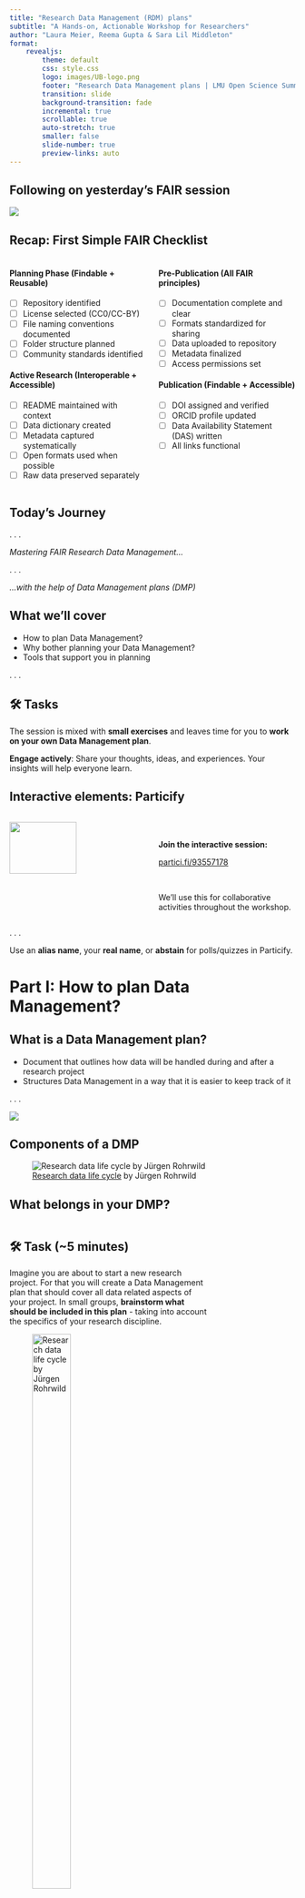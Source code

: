 ```yaml
---
title: "Research Data Management (RDM) plans"
subtitle: "A Hands-on, Actionable Workshop for Researchers"
author: "Laura Meier, Reema Gupta & Sara Lil Middleton"
format: 
    revealjs:
        theme: default
        css: style.css
        logo: images/UB-logo.png
        footer: "Research Data Management plans | LMU Open Science Summer School 2025 | 1 hour"
        transition: slide
        background-transition: fade
        incremental: true
        scrollable: true
        auto-stretch: true
        smaller: false
        slide-number: true
        preview-links: auto
---
```


## Following on yesterday's FAIR session  {.center}

![](images/FAIR-RDM-session.png)

## Recap: First Simple FAIR Checklist {.center}

::: {.columns .smaller}
::: {.column width="50%" .nonincremental .smaller}
#### Planning Phase (Findable + Reusable)
- [ ] Repository identified
- [ ] License selected (CC0/CC-BY)
- [ ] File naming conventions documented
- [ ] Folder structure planned
- [ ] Community standards identified

#### Active Research (Interoperable + Accessible)
- [ ] README maintained with context
- [ ] Data dictionary created
- [ ] Metadata captured systematically
- [ ] Open formats used when possible
- [ ] Raw data preserved separately
:::

::: {.column width="50%" .nonincremental .smaller}
#### Pre-Publication (All FAIR principles)
- [ ] Documentation complete and clear
- [ ] Formats standardized for sharing
- [ ] Data uploaded to repository
- [ ] Metadata finalized
- [ ] Access permissions set

#### Publication (Findable + Accessible)
- [ ] DOI assigned and verified
- [ ] ORCID profile updated
- [ ] Data Availability Statement (DAS) written
- [ ] All links functional
:::
:::

## Today's Journey {.center}

. . .

*Mastering FAIR Research Data Management...* 

. . .

*...with the help of Data Management plans (DMP)*

## What we'll cover

- How to plan Data Management?
- Why bother planning your Data Management?
- Tools that support you in planning

. . .

::: {.callout-note icon=false}
## 🛠️ Tasks  
The session is mixed with **small exercises** and leaves time for you to **work on your own Data Management plan**.

**Engage actively**: Share your thoughts, ideas, and experiences. Your insights will help everyone learn.
:::

## Interactive elements: Particify  {.center}

:::: {.columns .smaller}
::: {.column width="50%"}
![](images/Particify.png){width="70%"}
:::

::: {.column width="50%"}
<br>

**Join the interactive session:**

[partici.fi/93557178](https://partici.fi/93557178)

<br>

We'll use this for collaborative activities throughout the workshop. 
:::
::::

. . .

:::{.callout-tip title="Participation Options" .smaller}
Use an **alias name**, your **real name**, or **abstain** for polls/quizzes in Particify.
::: 

# Part I: How to plan Data Management? {.section-title}

## What is a Data Management plan?

- Document that outlines how data will be handled during and after a research project
- Structures Data Management in a way that it is easier to keep track of it

. . .

[![](images/DMP.png)](https://www.npridik.de/)

## Components of a DMP {.center}

![[Research data life cycle](https://www.fdm-bayern.org/forschungsdatenmanagement/#fd-lebenszyklus) by Jürgen Rohrwild](images/RD-Lifecycle.png)

<!--
## Keywords for: Data Sharing {.center}

::: {.columns .smaller .nonincremental}
::: {.column width="20%" .nonincremental}
![](images/RD-Lifecycle%20-%20sharing.png){.r-stretch}
:::

::: {.column width="40%" .nonincremental}
#### 🔓 Access & Availability
- Ensure access
- Publication
- Ethical / legal restrictions
- Repositories

#### ⚖️ Conditions & Licensing
- Licensing
- Embargo period
- Restrictions 
:::

::: {.column width="40%" .nonincremental}
#### 📦 Content to Share
- Metadata
- Data files
- Documentation
- Code

#### 👩‍🔬 Others
- Responsibilities
- Timing
:::
:::
--> 

## What belongs in your DMP? 

::: {columns}

::: {.column width="70%"}
::: {.left .callout-note icon=false}
## 🛠️ Task (~5 minutes)
Imagine you are about to start a new research project. For that you will create a Data Management plan that should cover all data related aspects of your project. In small groups, **brainstorm what should be included in this plan** - taking into account the specifics of your research discipline.
:::
::: {.smallest .center}
![[Research data life cycle](https://www.fdm-bayern.org/forschungsdatenmanagement/#fd-lebenszyklus) by Jürgen Rohrwild](images/RD-Lifecycle.png){width="50%"}
:::
:::

::: {.column width="30%" .smaller .center}
![](images/Particify.png)

Visit [partici.fi/93557178](https://partici.fi/93557178) to participate.
:::
:::

## DMP keywords {.center}

![](images/word-cloud-particify.png)

# Part II: Why bother planning your Data Management? {.section-title}

## Avoid worst-case scenarios {.smaller}

![Data Management plan. The Turing Way Community. This image was created by Scriberia for The Turing Way community and is used under a CC-BY license. DOI: [10.5281/zenodo.4906004](https://doi.org/10.5281/zenodo.4906004)](images/data-management-plan-with-text.jpg)


## Why is a DMP helpful?

:::: {.columns}

::: {.column width="70%"}
::: {.incremental}
- Clarifies central aspects of RDM → **structure** for and optimization of Data Management
- Support for your own good scientific work → ensures that your data is **complete, accurate, trustworthy and FAIR**
- Data guidelines for the **entire course of the project** → "living document“
:::
:::

::: {.column width="30%" .smallest .center}
![AI-generated, created with GPT-5](images/unfinish-work-ai.png)
:::

::::

## Funder requirements {.smaller-table .nonincremental .center}

| Funder | DMP demanded? | Submission on application? | Content | Updates?  |
|--------|---------------|----------------------------|---------|----------|
| European Commission, Horizon Europe            | Yes                               |      Comprehensive plan within the first 6 month of the project   | [Template](https://ec.europa.eu/info/funding-tenders/opportunities/docs/2021-2027/common/agr-contr/general-mga_horizon-euratom_en.pdf) | Yes, in case of changes and at the end of the project | 
| German Research Foundation (DFG)            | Information on the handling of research data                |     Yes | [DFG Guidelines](https://www.dfg.de/en/basics-topics/basics-and-principles-of-funding/research-data), [DFG Checklist](https://www.dfg.de/resource/blob/174736/forschungsdaten-checkliste-en.pdf) | No |
| German Federal Ministry of Education and Research (BMBF)                     | Depends on the programme      |      If required, yes | Depending on the programme; [Educational research: Checklist](https://www.forschungsdaten-bildung.de/files/fdbinfo_2.pdf) | Depends on the programme |
| Volkswagen Stiftung (VW Foundation)     | Yes   | Yes |  Template for a [Base-DMP](https://www.volkswagenstiftung.de/de/faqservice#download_formulare_berichte)    |  No  |

::: {.smallest}
**Biernacka, K., et al. (2023).** Train-the-Trainer-Konzept zum Thema Forschungsdatenmanagement (Version 5). Zenodo. [https://doi.org/10.5281/zenodo.10122153](https://doi.org/10.5281/zenodo.10122153) 
:::

## Room for Improvement? 

::: {.columns}
::: {.column width="70%"}
::: {.left .callout-note icon=false}
## 🛠️ Task (~5 minutes)
- **[DFG Checklist, section 1: Data description](https://www.dfg.de/resource/blob/174736/forschungsdaten-checkliste-en.pdf)** <br/>
How does your project generate new data? Is existing data reused? Which data types (in terms of data formats like image data, text data or measurement data) arise in your project and in what way are they further processed? To what extent do these arise or what is the anticipated data volume?

- **Given answer in a DMP**: 
*“The sample data is recorded and organized with specific software. One to three GB of data is generated.”*

- **Now it is your turn: Is there anything to improve? Is there anything missing in this answer?**
:::
:::

::: {.column width="30%" .smaller .center}
![](images/Particify.png)

Visit [partici.fi/93557178](https://partici.fi/93557178) to participate.
:::
:::


# Part III: Tools that support you in planning {.section-title}

## Data Management plan tools

::: {.incremental}
- Software to create Data Management plans
- **Simplified workflow**, allows collaborative work
- **Project management tool** for handling research data
- No repository / storage solution: You cannot upload and store your data in a DMP tool
::: 

. . .

Example: [RDMO](https://rdmo.ub.lmu.de/)

![](images/RDMO-logo.png)


## Research Data Management Organiser (RDMO)

- Online-Tool to create DMPs (Open Source) 
- DMPs are stored on local servers (by the LMU)

. . .

Features:

- Use existing **DMP templates** (called questionnaires)
- **Collaborative Work**: Rights- and role management
- **Import and export** DMPs → polished, funder-ready DMP
- **Snapshots**: Capture different versions of your DMP

## Let's explore RDMO together {.center .smaller .nonincremental}

::: {.fragment .img}
[![](images/RDMO-LMU.png)](https://rdmo.ub.lmu.de/)
:::

[https://rdmo.ub.lmu.de/](https://rdmo.ub.lmu.de/)


## Now, it's your turn...

::: {.callout-note icon=false}
## 🛠️ Task (~20 minutes)
Use RDMO to start creating a Data Management plan — either for your own research project or for a fictional project you design together in your group.

1. Log in to RDMO: [rdmo.ub.lmu.de](https://rdmo.ub.lmu.de/)
2. Create a new project using the **European Research Council (ERC)** catalog.
3. Work through the questions, thinking carefully about:
    - **What types of data you will collect or generate?**
    - **Which file formats will be used?**
    - **How you will organize and name files?**
    - **What metadata and identifiers will you use?**
    - **Where to publish your data under which conditions?**
:::

# Wrap-Up: From Plan to FAIR {.section-title}

## Planning is everything {.center}

#### ... is it?

- Try not to get lost in the details.
- Use the DMP as a management tool to keep an overview of your tasks.
- Update your DMP as you go - it's an evolving process and doesn’t need to include all details from the start.
- Take advantage of counseling services. 

## University library: RDM services

- RDM information: 
    - First contact point for questions concerning Research Data Management (RDM)
    - DMP tool, repositories for data publications, DOI registration, advice & training for all LMU members
    - Contact via [rdm@ub.uni-muenchen.de](mailto:rdm@ub.uni-muenchen.de) or -3560

- Research Data LMU: [https://fdm.ub.lmu.de/](https://fdm.ub.lmu.de/)

## OPTIONAL Follow-Up {.smaller}

The content of this session is part of the (self-guided) tutorial for [FAIR Research Data Management](https://lmu-osc.github.io/FAIR-Data-Management/).[^1]

You can use it to review today’s material and access some questions and example answers from a DMP.

![](images/FAIR-data-management-Workshop-DMP.png){width="90%"}

[^1]: **Kleemeyer, M., Leiminger, L., Meier, L. & Walter, D. (2024).** FAIR Research Data Management Tutorial. [https://lmu-osc.github.io/FAIR-Data-Management/](https://lmu-osc.github.io/FAIR-Data-Management/)

## Thank You! Questions? {.section-title .center}

